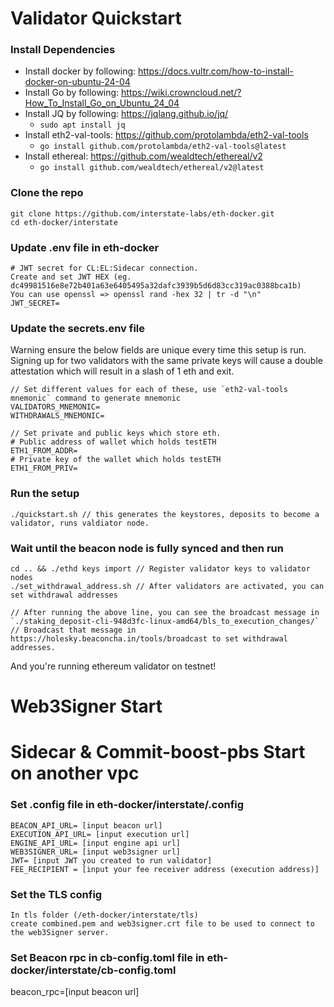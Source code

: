 # Validator Quickstart

### Install Dependencies
- Install docker by following: https://docs.vultr.com/how-to-install-docker-on-ubuntu-24-04
- Install Go by following: https://wiki.crowncloud.net/?How_To_Install_Go_on_Ubuntu_24_04
- Install JQ by following: https://jqlang.github.io/jq/
    - ```sudo apt install jq```
- Install eth2-val-tools: https://github.com/protolambda/eth2-val-tools
    - ```go install github.com/protolambda/eth2-val-tools@latest ```
- Install ethereal: https://github.com/wealdtech/ethereal/v2
    - ```go install github.com/wealdtech/ethereal/v2@latest ```

### Clone the repo
```
git clone https://github.com/interstate-labs/eth-docker.git
cd eth-docker/interstate
```

### Update .env file in eth-docker
```
# JWT secret for CL:EL:Sidecar connection. 
Create and set JWT HEX (eg. dc49981516e8e72b401a63e6405495a32dafc3939b5d6d83cc319ac0388bca1b)
You can use openssl => openssl rand -hex 32 | tr -d "\n" 
JWT_SECRET=

```

### Update the secrets.env file

Warning ensure the below fields are unique every time this setup is run. Signing up for two validators with the same private keys will cause a double attestation which will result in a slash of 1 eth and exit.

```
// Set different values for each of these, use `eth2-val-tools mnemonic` command to generate mnemonic
VALIDATORS_MNEMONIC=
WITHDRAWALS_MNEMONIC=

// Set private and public keys which store eth. 
# Public address of wallet which holds testETH
ETH1_FROM_ADDR=
# Private key of the wallet which holds testETH
ETH1_FROM_PRIV=
```

### Run the setup
```
./quickstart.sh // this generates the keystores, deposits to become a validator, runs valdiator node.
```

### Wait until the beacon node is fully synced and then run
```
cd .. && ./ethd keys import // Register validator keys to validator nodes
./set_withdrawal_address.sh // After validators are activated, you can set withdrawal addresses

// After running the above line, you can see the broadcast message in `./staking_deposit-cli-948d3fc-linux-amd64/bls_to_execution_changes/`
// Broadcast that message in https://holesky.beaconcha.in/tools/broadcast to set withdrawal addresses.
```

And you're running ethereum validator on testnet!


# Web3Signer Start

# Sidecar & Commit-boost-pbs Start on another vpc

### Set .config file  in eth-docker/interstate/.config
```
BEACON_API_URL= [input beacon url]
EXECUTION_API_URL= [input execution url]
ENGINE_API_URL= [input engine api url]
WEB3SIGNER_URL= [input web3signer url]
JWT= [input JWT you created to run validator]
FEE_RECIPIENT = [input your fee receiver address (execution address)]
``` 

### Set the TLS config  
```
In tls folder (/eth-docker/interstate/tls)
create combined.pem and web3signer.crt file to be used to connect to the web3Signer server.
```

### Set Beacon rpc in cb-config.toml file in eth-docker/interstate/cb-config.toml
beacon_rpc=[input beacon url]
